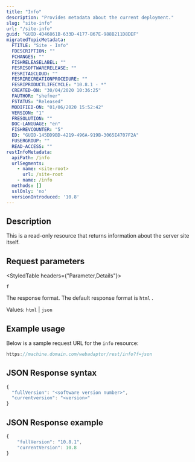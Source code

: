```yaml
---
title: "Info"
description: "Provides metadata about the current deployment."
slug: "site-info"
url: "/site-info"
guid: "GUID-4D46861B-633D-4177-B67E-988B211D8DEF"
migratedTopicMetadata:
  FTITLE: "Site - Info"
  FDESCRIPTION: ""
  FCHANGES: ""
  FISHRELEASELABEL: ""
  FESRISOFTWARERELEASE: ""
  FESRITAGCLOUD: ""
  FESRIRECREATIONPROCEDURE: ""
  FESRIPRODUCTLIFECYCLE: "10.8.1 - *"
  CREATED-ON: "30/04/2020 10:36:25"
  FAUTHOR: "shefner"
  FSTATUS: "Released"
  MODIFIED-ON: "01/06/2020 15:52:42"
  VERSION: "1"
  FRESOLUTION: ""
  DOC-LANGUAGE: "en"
  FISHREVCOUNTER: "5"
  ED: "GUID-145DD9BD-4219-496A-919B-3065E4707F2A"
  FUSERGROUP: ""
  READ-ACCESS: ""
restInfoMetadata:
  apiPath: /info
  urlSegments:
    - name: <site-root>
      url: /site-root
    - name: /info
  methods: []
  sslOnly: 'no'
  versionIntroduced: '10.8'
---
```


## Description

This is a read-only resource that returns information about the server site itself.

##  Request parameters

<StyledTable headers={"Parameter,Details"}>

<StyledTableRow>

<StyledTableCell cellStyle="markdown">

`f` 

</StyledTableCell>

<StyledTableCell cellStyle="markdown">

The response format. The default response format is `html` .

Values: `html`  \| `json` 

</StyledTableCell>

</StyledTableRow>

</StyledTable>

## Example usage

Below is a sample request URL for the `info`  resource:

```javascript
https://machine.domain.com/webadaptor/rest/info?f=json
```

 

## JSON Response syntax

```javascript
{
  "fullVersion": "<software version number>",
  "currentversion": "<version>"
}
```

 

## JSON Response example

```javascript
{
    "fullVersion": "10.8.1",
    "currentVersion": 10.8
}
```

 
